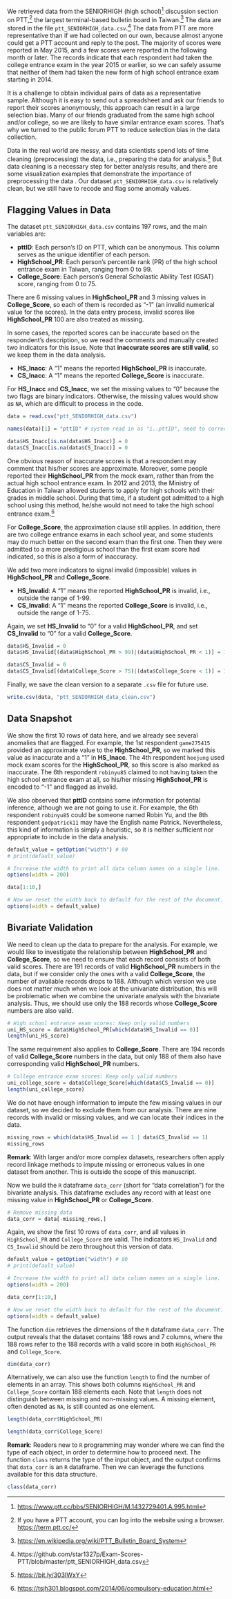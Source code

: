 We retrieved data from the SENIORHIGH (high school)^[<https://www.ptt.cc/bbs/SENIORHIGH/M.1432729401.A.995.html>] discussion section on PTT,^[If you have a PTT account, you can log into the website using a browser. <https://term.ptt.cc/>] the largest terminal-based bulletin board in Taiwan.^[<https://en.wikipedia.org/wiki/PTT_Bulletin_Board_System>] The data are stored in the file `ptt_SENIORHIGH_data.csv`.^[https://github.com/star1327p/Exam-Scores-PTT/blob/master/ptt_SENIORHIGH_data.csv] The data from PTT are more representative than if we had collected on our own, because almost anyone could get a PTT account and reply to the post. The majority of scores were reported in May 2015, and a few scores were reported in the following month or later. The records indicate that each respondent had taken the college entrance exam in the year 2015 or earlier, so we can safely assume that neither of them had taken the new form of high school entrance exam starting in 2014.   

It is a challenge to obtain individual pairs of data as a representative sample. Although it is easy to send out a spreadsheet and ask our friends to report their scores anonymously, this approach can result in a large selection bias. Many of our friends graduated from the same high school and/or college, so we are likely to have similar entrance exam scores. That's why we turned to the public forum PTT to reduce selection bias in the data collection.   

Data in the real world are messy, and data scientists spend lots of time cleaning (preprocessing) the data, i.e., preparing the data for analysis.^[<https://bit.ly/303IWxY>] But data cleaning is a necessary step for better analysis results, and there are some visualization examples that demonstrate the importance of preprocessing the data \cite{chai2020importance}. Our dataset `ptt_SENIORHIGH_data.csv` is relatively clean, but we still have to recode and flag some anomaly values.   

## Flagging Values in Data

The dataset `ptt_SENIORHIGH_data.csv` contains 197 rows, and the main variables are:

- **pttID**: Each person's ID on PTT, which can be anonymous. This column serves as the unique identifier of each person.
- **HighSchool_PR**: Each person's percentile rank (PR) of the high school entrance exam in Taiwan, ranging from 0 to 99.
- **College_Score**: Each person's General Scholastic Ability Test (GSAT) score, ranging from 0 to 75.  

There are 6 missing values in **HighSchool_PR** and 3 missing values in **College_Score**, so each of them is recorded as "-1" (an invalid numerical value for the scores). In the data entry process, invalid scores like **HighSchool_PR** 100 are also treated as missing.     

In some cases, the reported scores can be inaccurate based on the respondent's description, so we read the comments and manually created two indicators for this issue. Note that **inaccurate scores are still valid**, so we keep them in the data analysis.    

- **HS_Inacc**: A "1" means the reported **HighSchool_PR** is inaccurate.
- **CS_Inacc**: A "1" means the reported **College_Score** is inaccurate.    

For **HS_Inacc** and **CS_Inacc**, we set the missing values to "0" because the two flags are binary indicators. Otherwise, the missing values would show as `NA`, which are difficult to process in the code.  

```r
data = read.csv("ptt_SENIORHIGH_data.csv")

names(data)[1] = "pttID" # system read in as "i..pttID", need to correct this

data$HS_Inacc[is.na(data$HS_Inacc)] = 0
data$CS_Inacc[is.na(data$CS_Inacc)] = 0
```

One obvious reason of inaccurate scores is that a respondent may comment that his/her scores are approximate. Moreover, some people reported their **HighSchool_PR** from the mock exam, rather than from the actual high school entrance exam. In 2012 and 2013, the Ministry of Education in Taiwan allowed students to apply for high schools with their grades in middle school. During that time, if a student got admitted to a high school using this method, he/she would not need to take the high school entrance exam.^[<https://tsjh301.blogspot.com/2014/06/compulsory-education.html>]   

For **College_Score**, the approximation clause still applies. In addition, there are two college entrance exams in each school year, and some students may do much better on the second exam than the first one. Then they were admitted to a more prestigious school than the first exam score had indicated, so this is also a form of inaccuracy.  

We add two more indicators to signal invalid (impossible) values in **HighSchool_PR** and **College_Score**.  

- **HS_Invalid**: A "1" means the reported **HighSchool_PR** is invalid, i.e., outside the range of 1-99.
- **CS_Invalid**: A "1" means the reported **College_Score** is invalid, i.e., outside the range of 1-75.  

Again, we set **HS_Invalid** to "0" for a valid **HighSchool_PR**, and set **CS_Invalid** to "0" for a valid **College_Score**.  

```r
data$HS_Invalid = 0
data$HS_Invalid[(data$HighSchool_PR > 99)|(data$HighSchool_PR < 1)] = 1

data$CS_Invalid = 0
data$CS_Invalid[(data$College_Score > 75)|(data$College_Score < 1)] = 1
```

Finally, we save the clean version to a separate `.csv` file for future use.  

```r
write.csv(data, "ptt_SENIORHIGH_data_clean.csv")
```

## Data Snapshot

We show the first 10 rows of data here, and we already see several anomalies that are flagged. For example, the 1st respondent `game275415` provided an approximate value to the **HighSchool_PR**, so we marked this value as inaccurate and a "1" in **HS_Inacc**. The 4th respondent `heejung` used mock exam scores for the **HighSchool_PR**, so this score is also marked as inaccurate. The 6th respondent `robinyu85` claimed to not having taken the high school entrance exam at all, so his/her missing **HighSchool_PR** is encoded to "-1" and flagged as invalid.   

We also observed that **pttID** contains some information for potential inference, although we are not going to use it. For example, the 6th respondent `robinyu85` could be someone named Robin Yu, and the 8th respondent `godpatrick11` may have the English name Patrick. Nevertheless, this kind of information is simply a heuristic, so it is neither sufficient nor appropriate to include in the data analysis.  

```r
default_value = getOption("width") # 80
# print(default_value)

# Increase the width to print all data column names on a single line.
options(width = 200)
```

```r
data[1:10,]
```

```r
# Now we reset the width back to default for the rest of the document.
options(width = default_value)
```


## Bivariate Validation

We need to clean up the data to prepare for the analysis. For example, we would like to investigate the relationship between **HighSchool_PR** and **College_Score**, so we need to ensure that each record consists of both valid scores. There are 191 records of valid **HighSchool_PR** numbers in the data, but if we consider only the ones with a valid **College_Score**, the number of available records drops to 188. Although which version we use does not matter much when we look at the univariate distribution, this will be problematic when we combine the univariate analysis with the bivariate analysis. Thus, we should use only the 188 records whose **College_Score** numbers are also valid.  

```r
# High school entrance exam scores: Keep only valid numbers
uni_HS_score = data$HighSchool_PR[which(data$HS_Invalid == 0)]
length(uni_HS_score)
```

The same requirement also applies to **College_Score**. There are 194 records of valid **College_Score** numbers in the data, but only 188 of them also have corresponding valid **HighSchool_PR** numbers.   

```r
# College entrance exam scores: Keep only valid numbers
uni_college_score = data$College_Score[which(data$CS_Invalid == 0)]
length(uni_college_score)
```

We do not have enough information to impute the few missing values in our dataset, so we decided to exclude them from our analysis. There are nine records with invalid or missing values, and we can locate their indices in the data.   

```r
missing_rows = which(data$HS_Invalid == 1 | data$CS_Invalid == 1)
missing_rows
```

**Remark**: With larger and/or more complex datasets, researchers often apply record linkage methods \cite{dusetzina2014overview} to impute missing or erroneous values in one dataset from another. This is outside the scope of this manuscript.   

Now we build the `R` dataframe `data_corr` (short for "data correlation") for the bivariate analysis. This dataframe excludes any record with at least one missing value in **HighSchool_PR** or **College_Score**.   

```r
# Remove missing data
data_corr = data[-missing_rows,]
```

Again, we show the first 10 rows of `data_corr`, and all values in ` HighSchool_PR` and `College_Score` are valid. The indicators `HS_Invalid` and `CS_Invalid` should be zero throughout this version of data.  

```r
default_value = getOption("width") # 80
# print(default_value)

# Increase the width to print all data column names on a single line.
options(width = 200)
```

```r
data_corr[1:10,]
```

```r
# Now we reset the width back to default for the rest of the document.
options(width = default_value)
```

The function `dim` retrieves the dimensions of the `R` dataframe `data_corr`. The output reveals that the dataset contains 188 rows and 7 columns, where the 188 rows refer to the 188 records with a valid score in both `HighSchool_PR` and `College_Score`.  

```r
dim(data_corr)
```

Alternatively, we can also use the function `length` to find the number of elements in an array. This shows both columns `HighSchool_PR` and `College_Score` contain 188 elements each. Note that `length` does not distinguish between missing and non-missing values. A missing element, often denoted as `NA`, is still counted as one element. 

```r
length(data_corr$HighSchool_PR)
```

```r
length(data_corr$College_Score)
```

**Remark**: Readers new to `R` programming may wonder where we can find the type of each object, in order to determine how to proceed next. The function `class` returns the type of the input object, and the output confirms that `data_corr` is an `R` dataframe. Then we can leverage the functions available for this data structure.  

```r
class(data_corr)
```

